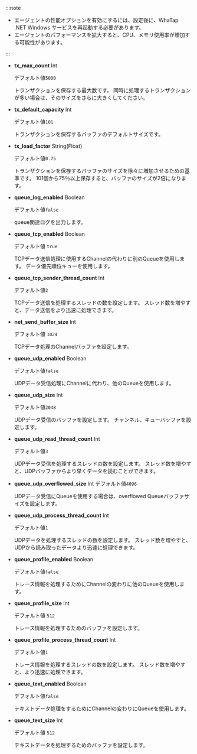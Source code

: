 :::note

-   エージェントの性能オプションを有効にするには、設定後に、WhaTap .NET Windows サービスを再起動する必要があります。
-   エージェントのパフォーマンスを拡大すると、CPU、メモリ使用率が増加する可能性があります。

:::

-   **tx_max_count** <span class='type'>Int</span>

    デフォルト値`5000`

    トランザクションを保存する最大数です。 同時に処理するトランザクションが多い場合は、そのサイズをさらに大きくしてください。

-   **tx_default_capacity** <span class='type'>Int</span>

    デフォルト値`101`

    トランザクションを保存するバッファのデフォルトサイズです。

-   **tx_load_factor** <span class='type'>String(Float)</span>

    デフォルト値`0.75`

    トランザクションを保存するバッファのサイズを徐々に増加させるための基準です。 101個から75％以上保存すると、バッファのサイズが2倍になります。
                            

-   **queue_log_enabled** <span class='type'>Boolean</span>

    デフォルト値`false`

    queue関連ログを出力します。

-   **queue_tcp_enabled** <span class='type'>Boolean</span>

    デフォルト値 `true`

    TCPデータ送信処理に使用するChannelの代わりに別のQueueを使用します。 データ優先順位キューを使用します。

-   **queue_tcp_sender_thread_count** <span class='type'>Int</span>

    デフォルト値`2`

    TCPデータ送信を処理するスレッドの数を設定します。 スレッド数を増やすと、データ送信をより迅速に処理できます。 

-   **net_send_buffer_size** <span class='type'>Int</span>

    デフォルト値 `1024`

    TCPデータ処理のChannelバッファを設定します。

-   **queue_udp_enabled** <span class='type'>Boolean</span>

    デフォルト値`false`

    UDPデータ受信処理にChannelに代わり、他のQueueを使用します。

-   **queue_udp_size** <span class='type'>Int</span>

    デフォルト値`2048`

    UDPデータ受信のバッファを設定します。 チャンネル、キューバッファを設定します。 

-   **queue_udp_read_thread_count** <span class='type'>Int</span>

    デフォルト値`3`

    UDPデータ受信を処理するスレッドの数を設定します。 スレッド数を増やすと、UDPバッファからより早くデータを読むことができます。 

-   **queue_udp_overflowed_size** <span class='type'>Int</span>
    デフォルト値`4096`

    UDPデータ受信にQueueを使用する場合は、overflowed Queueバッファサイズを設定します。

-   **queue_udp_process_thread_count** <span class='type'>Int</span>

    デフォルト値`1`

    UDPデータを処理するスレッドの数を設定します。 スレッド数を増やすと、UDPから読み取ったデータより迅速に処理できます。

-   **queue_profile_enabled** <span class='type'>Boolean</span>

    デフォルト値`false`

    トレース情報を処理するためにChannelの変わりに他のQueueを使用します。

-   **queue_profile_size** <span class='type'>Int</span>

    デフォルト値 `512`

    トレース情報を処理するためのバッファを設定します。

-   **queue_profile_process_thread_count** <span class='type'>Int</span>

    デフォルト値`1`

    トレース情報を処理するスレッドの数を設定します。 スレッド数を増やすと、より迅速に処理できます。

-   **queue_text_enabled** <span class='type'>Boolean</span>

    デフォルト値`false`

    テキストデータ処理をするためにChannelの変わりにQueueを使用します。

-   **queue_text_size** <span class='type'>Int</span>

    デフォルト値 `512`

    テキストデータを処理するためのバッファを設定します。

